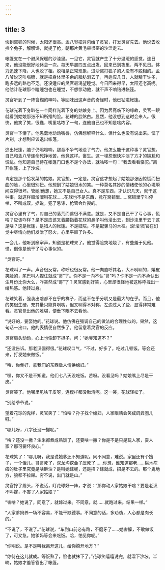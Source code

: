 ```yaml
---
---
---
```

title: 3
---



快到窝铺的时候，太阳还很高。孟八爷把背包给了灵官，打发灵官先去。他说去收拾个兔子，解解馋，就提了枪，朝那片黄毛柴很密的沙洼走去。

帐篷支在一个避风保暖的沙洼里。一见它，灵官就产生了十分温暖的感觉。连日来，他没能很好地休息一次。每天早晨四五点出发，回来已到夜里，两不见日。体力迅速下降，人也脱了相。脱相是正常现象，进沙窝打狐子的人没有不脱相的。孟八爷说这叫塌膘，就是把身体里多余的脂肪消去了，再适应几日，人就精干许多，跑多远的路也不乏。还没适应的灵官最渴望睡觉。今日回来得早，太阳还老高呢。他估计花球那个瞌睡包也在睡觉，不想惊动他，就不声不响钻进帐篷。

灵官听到了一阵含糊的呻吟。等回味出这声音的奇怪时，他已钻进帐篷。

花球光着下身趴在一个同样光着下身的姑娘身上。因为居高临下的缘故，灵官一眼就看到姑娘那张不知所措的脸。花球的脸煞白。显然，他没想到这时会来人。很快，他笑了笑，很蠢，嘴里咕哝了一句，连他自己也不知是啥内容。

灵官一下懵了。他愚蠢地动动嘴唇，仿佛想解释什么，但什么也没有说出来。怔了片刻，才想到应该退出帐篷。

逃出帐篷，脑子仍嗡嗡响，腿竟不争气地没了气力。他怎么能干这种事？灵官想。自己和孟八爷连命死挣地苦，他竟这样。畜生。这一埋怨很快冲淡了方才的尴尬和慌乱。他知道自己待在帐篷门口也不是个办法，就咕哝一句：“我去看看骆驼。”离开帐篷，上了沙坡。

肯定是那个拾发菜的姑娘。灵官想，一定是。灵官这才想起了姑娘那张因惊慌而扭曲的脸，心里很别扭。他想到了姑娘很水的笑。一种莫名其妙的情绪使他的心境瞬间变得很坏。管她!他想，她又不是自己女人。真不是东西，才认识几天，就干这种事，就这样顺溜溜叫花球……花球也不是东西，竟在窝铺里……窝铺里宁叫停棺，不叫成双。据说，犯了忌讳，枪管会炸裂的。

灵官心里有了气，对自己的落荒而逃很不满意。就是，又不是自己干了亏心事，慌啥？应该咋样？是不是应该叉着腰指着花球的鼻子叫他滚出去，到沙洼里干去？这是啥？这是帐篷，是猎人的帐篷。不是妓院，不是配骡马的木栏。滚!滚!灵官在幻觉中尽情向他们发泄了怒火，心里平顺了许多。

一会儿，他听到窸窣声，知道是花球来了。他觉得脸突地烧了，有些羞于见他。怪，倒像是他干了亏心事似的。

“灵官哥。”

花球叫了一声。声音很反常，称呼也很反常。他一向直呼其名，大不咧咧的，嬉皮笑脸的，尾巴叫人捏住就成“哥”了。你不是一向不认“哥”吗？你不是一向不承认出生月份比你大么，咋突然成“哥”了？灵官感到好笑，心里却很怪地被这称呼拽出一缕热感。他转过身。

花球笑着，强装出啥都不在乎的样子，而这不在乎分明又是最大的在乎。而且，他的笑很生硬，充其量只能算咧嘴，但又咧得不对称，左边过大了些，显得非常难看。灵官觉出他的难堪，便垂下眼不去看他。

“说好的，要娶她的。”花球说。他仿佛在强调自己的做法的合理性似的。果然，这句话一出口，他的表情便自然多了。他留意着灵官的反应。

灵官肩头动动，心上也像卸下担子，问：“她爹知道不？”

“还没告诉。那老汉倔得很。”花球叹口气，“不过，好多了。吃过几顿饭。等会还来，打发她来做饭。”

“哈，你倒好，拿我们的东西做人情换媳妇。”

“嘿，你又不是不知道。他们七八天没吃饭。苦呀。没看见吗？姑娘嘴上尽是干皮。”

灵官笑了。他哪里见啥干皮呀，连模样都没瞅清呢。这一笑，花球轻松了。

“别给爷爷说。”

望着花球的鬼样，灵官笑了：“怕啥？孙子找个媳妇，人家眼睛会笑成鸽粪圈儿呀。”

“哪儿呀，八字还没一撇呢。”

“啥？还没一撇？生米都煮成熟饭了，还要啥一撇？你是不是只是玩人家，耍人家？那可要坏良心。”

花球笑了：“哪儿呀，我是说她爹还不知道呢。同不同意，难说。家里还有个嫂子，一个侄儿。哥哥死了，双龙沟挖金子压死了……你想，谁知道那老……榆木疙瘩的肚子里究竟是啥酥油？是叫她嫁呢，还是招？嫁就成，招是不去的。那个鬼地方，狼都不拉屎。穷不说，出门就是山。”

灵官拧了眉头，不说话，盯花球好一阵，才说：“那你动人家姑娘干啥？要是老汉不叫嫁，不害了人家姑娘？”

“害啥？她说了，同意了，就嫁过来。不同意，就……就跑过来。结果一样。”

“人家爹妈养一场不容易，不能干缺德事。不同意的话，多劝劝，人心都是肉长的。”

“不说了，不说了。”花球说，“车到山前必有路，不磨牙了……她害臊，不敢做饭了，可又急。她爹妈等会来吃饭。哈，怕见你呢。”

“你明说。是不是叫我离开这儿，给你腾开地方？”

“你待在这儿就成。等饭熟了，脸也就抹下了。”花球笑嘻嘻说完，就溜下沙坡。半晌，姑娘才羞答答出了帐篷。